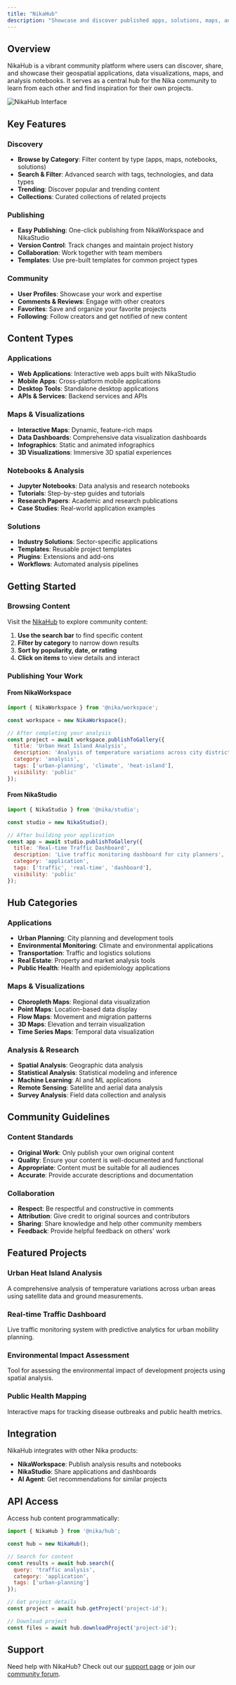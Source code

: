```yaml
---
title: "NikaHub"
description: "Showcase and discover published apps, solutions, maps, and notebooks from our community"
---
```


## Overview

NikaHub is a vibrant community platform where users can discover, share, and showcase their geospatial applications, data visualizations, maps, and analysis notebooks. It serves as a central hub for the Nika community to learn from each other and find inspiration for their own projects.

![NikaHub Interface](/products/nika-hub.jpg)

## Key Features

### Discovery
- **Browse by Category**: Filter content by type (apps, maps, notebooks, solutions)
- **Search & Filter**: Advanced search with tags, technologies, and data types
- **Trending**: Discover popular and trending content
- **Collections**: Curated collections of related projects

### Publishing
- **Easy Publishing**: One-click publishing from NikaWorkspace and NikaStudio
- **Version Control**: Track changes and maintain project history
- **Collaboration**: Work together with team members
- **Templates**: Use pre-built templates for common project types

### Community
- **User Profiles**: Showcase your work and expertise
- **Comments & Reviews**: Engage with other creators
- **Favorites**: Save and organize your favorite projects
- **Following**: Follow creators and get notified of new content

## Content Types

### Applications
- **Web Applications**: Interactive web apps built with NikaStudio
- **Mobile Apps**: Cross-platform mobile applications
- **Desktop Tools**: Standalone desktop applications
- **APIs & Services**: Backend services and APIs

### Maps & Visualizations
- **Interactive Maps**: Dynamic, feature-rich maps
- **Data Dashboards**: Comprehensive data visualization dashboards
- **Infographics**: Static and animated infographics
- **3D Visualizations**: Immersive 3D spatial experiences

### Notebooks & Analysis
- **Jupyter Notebooks**: Data analysis and research notebooks
- **Tutorials**: Step-by-step guides and tutorials
- **Research Papers**: Academic and research publications
- **Case Studies**: Real-world application examples

### Solutions
- **Industry Solutions**: Sector-specific applications
- **Templates**: Reusable project templates
- **Plugins**: Extensions and add-ons
- **Workflows**: Automated analysis pipelines

## Getting Started

### Browsing Content

Visit the [NikaHub](https://planet.nika.eco/hub) to explore community content:

1. **Use the search bar** to find specific content
2. **Filter by category** to narrow down results
3. **Sort by popularity, date, or rating**
4. **Click on items** to view details and interact

### Publishing Your Work

#### From NikaWorkspace

```javascript
import { NikaWorkspace } from '@nika/workspace';

const workspace = new NikaWorkspace();

// After completing your analysis
const project = await workspace.publishToGallery({
  title: 'Urban Heat Island Analysis',
  description: 'Analysis of temperature variations across city districts',
  category: 'analysis',
  tags: ['urban-planning', 'climate', 'heat-island'],
  visibility: 'public'
});
```

#### From NikaStudio

```javascript
import { NikaStudio } from '@nika/studio';

const studio = new NikaStudio();

// After building your application
const app = await studio.publishToGallery({
  title: 'Real-time Traffic Dashboard',
  description: 'Live traffic monitoring dashboard for city planners',
  category: 'application',
  tags: ['traffic', 'real-time', 'dashboard'],
  visibility: 'public'
});
```

## Hub Categories

### Applications
- **Urban Planning**: City planning and development tools
- **Environmental Monitoring**: Climate and environmental applications
- **Transportation**: Traffic and logistics solutions
- **Real Estate**: Property and market analysis tools
- **Public Health**: Health and epidemiology applications

### Maps & Visualizations
- **Choropleth Maps**: Regional data visualization
- **Point Maps**: Location-based data display
- **Flow Maps**: Movement and migration patterns
- **3D Maps**: Elevation and terrain visualization
- **Time Series Maps**: Temporal data visualization

### Analysis & Research
- **Spatial Analysis**: Geographic data analysis
- **Statistical Analysis**: Statistical modeling and inference
- **Machine Learning**: AI and ML applications
- **Remote Sensing**: Satellite and aerial data analysis
- **Survey Analysis**: Field data collection and analysis

## Community Guidelines

### Content Standards
- **Original Work**: Only publish your own original content
- **Quality**: Ensure your content is well-documented and functional
- **Appropriate**: Content must be suitable for all audiences
- **Accurate**: Provide accurate descriptions and documentation

### Collaboration
- **Respect**: Be respectful and constructive in comments
- **Attribution**: Give credit to original sources and contributors
- **Sharing**: Share knowledge and help other community members
- **Feedback**: Provide helpful feedback on others' work

## Featured Projects

### Urban Heat Island Analysis
A comprehensive analysis of temperature variations across urban areas using satellite data and ground measurements.

### Real-time Traffic Dashboard
Live traffic monitoring system with predictive analytics for urban mobility planning.

### Environmental Impact Assessment
Tool for assessing the environmental impact of development projects using spatial analysis.

### Public Health Mapping
Interactive maps for tracking disease outbreaks and public health metrics.

## Integration

NikaHub integrates with other Nika products:

- **NikaWorkspace**: Publish analysis results and notebooks
- **NikaStudio**: Share applications and dashboards
- **AI Agent**: Get recommendations for similar projects

## API Access

Access hub content programmatically:

```javascript
import { NikaHub } from '@nika/hub';

const hub = new NikaHub();

// Search for content
const results = await hub.search({
  query: 'traffic analysis',
  category: 'application',
  tags: ['urban-planning']
});

// Get project details
const project = await hub.getProject('project-id');

// Download project
const files = await hub.downloadProject('project-id');
```

## Support

Need help with NikaHub? Check out our [support page](/support) or join our [community forum](https://github.com/orgs/NikaEco/discussions). 